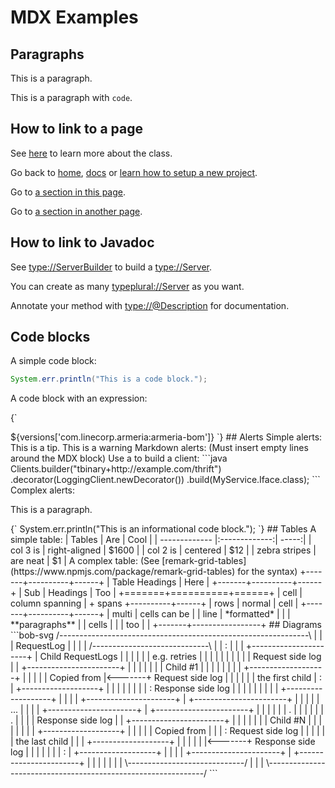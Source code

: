 
# MDX Examples

## Paragraphs

This is a paragraph.

This is a paragraph with `code`.

## How to link to a page

See [here](type://Server) to learn more about the class.

Go back to [home](/), [docs](/docs) or [learn how to setup a new project](/docs/setup).

Go to [a section in this page](#paragraphs).

Go to [a section in another page](/docs#http2).

## How to link to Javadoc

See <type://ServerBuilder> to build a <type://Server>.

You can create as many <typeplural://Server> as you want.

Annotate your method with <type://@Description> for documentation.

## Code blocks

A simple code block:

```java
System.err.println("This is a code block.");
```

A code block with an expression:

<CodeBlock language="xml">{`
  <?xml version="1.0">
  <document>
    <currentVersion>${versions['com.linecorp.armeria:armeria-bom']}</currentVersion>
  </document>
`}</CodeBlock>

## Alerts

Simple alerts:

<Tip>This is a tip.</Tip>
<Warning>This is a warning</Warning>

Markdown alerts: (Must insert empty lines around the MDX block)

<Tip>

Use a <type://ClientBuilder> to build a client:

```java
Clients.builder("tbinary+http://example.com/thrift")
       .decorator(LoggingClient.newDecorator())
       .build(MyService.Iface.class);
```

</Tip>

Complex alerts:

<Tip>
  <p>
    This is a paragraph.
  </p>
  <CodeBlock language="java">{`
    System.err.println("This is an informational code block.");
  `}</CodeBlock>
</Tip>

## Tables

A simple table:

| Tables        | Are           | Cool  |
| ------------- |:-------------:| -----:|
| col 3 is      | right-aligned | $1600 |
| col 2 is      | centered      |   $12 |
| zebra stripes | are neat      |    $1 |

A complex table: (See [remark-grid-tables](https://www.npmjs.com/package/remark-grid-tables) for the syntax)

+-------+----------+------+
| Table Headings   | Here |
+-------+----------+------+
| Sub   | Headings | Too  |
+=======+==========+======+
| cell  | column spanning |
+ spans +----------+------+
| rows  | normal   | cell |
+-------+----------+------+
| multi | cells can be    |
| line  | *formatted*     |
|       | **paragraphs**  |
| cells |                 |
| too   |                 |
+-------+-----------------+

## Diagrams

```bob-svg
/--------------------------------------------------------------\
|                                                              |
|  RequestLog                                                  |
|                                                              |
|                             /-----------------------------\  |
|                             :                             |  |
|  +----------------------+   |      Child RequestLogs      |  |
|  |                      |   |        e.g. retries         |  |
|  |                      |   |                             |  |
|  |   Request side log   |   |  +-----------------------+  |  |
|  |                      |   |  | Child #1              |  |  |
|  |                      |   |  | +-------------------+ |  |  |
|  |     Copied from      |<-------+ Request side log  | |  |  |
|  |     the first child  |   :  | +-------------------+ |  |  |
|  |                      |   |  | : Response side log | |  |  |
|  |                      |   |  | +-------------------+ |  |  |
|  +----------------------+   |  +-----------------------+  |  |
|                             |  | ...                   |  |  |
|  +----------------------+   |  +-----------------------+  |  |
|  |                      |   |              .              |  |
|  |                      |   |              .              |  |
|  |  Response side log   |   |  +-----------------------+  |  |
|  |                      |   |  | Child #N              |  |  |
|  |                      |   |  | +-------------------+ |  |  |
|  |     Copied from      |   |  | : Request side log  | |  |  |
|  |     the last child   |   |  | +-------------------+ |  |  |
|  |                      |<-------+ Response side log | |  |  |
|  |                      |   :  | +-------------------+ |  |  |
|  +----------------------+   |  +-----------------------+  |  |
|                             |                             |  |
|                             \-----------------------------/  |
|                                                              |
\--------------------------------------------------------------/
```
